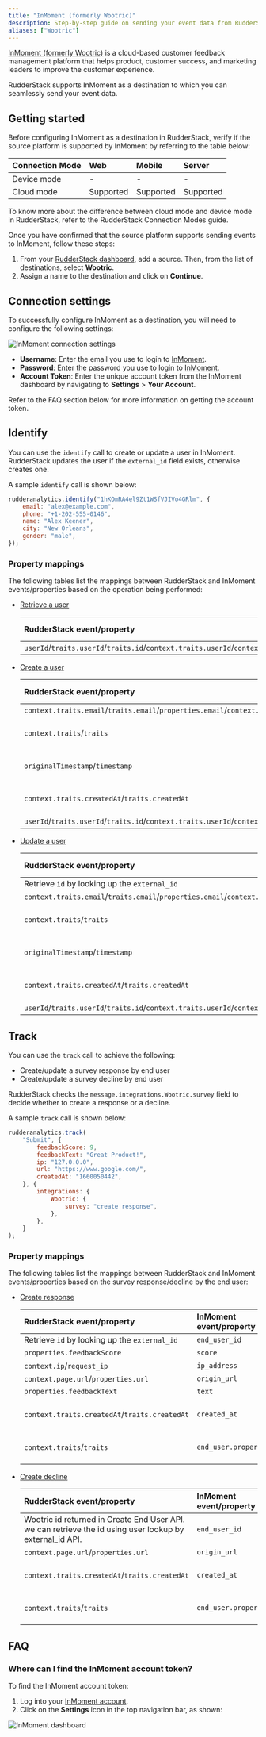 ```yaml
---
title: "InMoment (formerly Wootric)"
description: Step-by-step guide on sending your event data from RudderStack to InMoment (formerly Wootric).
aliases: ["Wootric"]
---
```


[InMoment (formerly Wootric)](https://inmoment.com/wootric/) is a cloud-based customer feedback management platform that helps product, customer success, and marketing leaders to improve the customer experience.

RudderStack supports InMoment as a destination to which you can seamlessly send your event data.

## Getting started

Before configuring InMoment as a destination in RudderStack, verify if the source platform is supported by InMoment by referring to the table below:

| Connection Mode | Web | Mobile | Server |
| :--- | :--- | :--- | :--- |
| Device mode | - | - | - |
| Cloud mode |Supported  | Supported | Supported |

<div class="infoBlock">
To know more about the difference between cloud mode and device mode in RudderStack, refer to the <Link to="/destinations/rudderstack-connection-modes/">RudderStack Connection Modes</Link> guide.
</div>

Once you have confirmed that the source platform supports sending events to InMoment, follow these steps:

1. From your [RudderStack dashboard](https://app.rudderstack.com/), add a source. Then, from the list of destinations, select **Wootric**.
2. Assign a name to the destination and click on **Continue**.

## Connection settings

To successfully configure InMoment as a destination, you will need to configure the following settings:

<img src="../../assets/event-stream-destinations/inmoment-connection-settings.png" alt="InMoment connection settings"/>

- **Username**: Enter the email you use to login to [InMoment](https://app.wootric.com/).
- **Password**: Enter the password you use to login to [InMoment](https://app.wootric.com/).
- **Account Token**: Enter the unique account token from the InMoment dashboard by navigating to **Settings** > **Your Account**.

<div class="infoBlock">
Refer to the <Link to="#faq">FAQ</Link> section below for more information on getting the account token.
</div>

## Identify

You can use the <Link to="/event-spec/standard-events/identify/">`identify`</Link> call to create or update a user in InMoment. RudderStack updates the user if the `external_id` field exists, otherwise creates one.

A sample `identify` call is shown below:

```javascript
rudderanalytics.identify("1hKOmRA4el9Zt1WSfVJIVo4GRlm", {
    email: "alex@example.com",
    phone: "+1-202-555-0146",
    name: "Alex Keener",
    city: "New Orleans",
    gender: "male",
});
```

### Property mappings

The following tables list the mappings between RudderStack and InMoment events/properties based on the operation being performed:

- [Retrieve a user](https://docs.wootric.com/api/#get-a-specific-end-user-by-email)

    | RudderStack event/property | InMoment event/property | Presence | Data type | 
    |:---------------------|:-------------|:--------------|:--------------|
    | `userId`/`traits.userId`/`traits.id`/`context.traits.userId`/`context.traits.id`/`anonymousId` | `external_id` | Required | String |

- [Create a user](https://docs.wootric.com/api/#create-end-user)

    | RudderStack event/property | InMoment event/property | Presence | Data type | 
    |:---------------------|:-------------|:--------------|:--------------|
    | `context.traits.email`/`traits.email`/`properties.email`/`context.externalId.0.id` | `email` | Required | String |
    | `context.traits`/`traits` | `properties` | Optional | Hash (key-value pair) |
    | `originalTimestamp`/`timestamp` | `last_surveyed` | Optional | String (UNIX timestamp) |
    | `context.traits.createdAt`/`traits.createdAt` | `external_created_at` | Optional | String (UNIX timestamp) |
    | `userId`/`traits.userId`/`traits.id`/`context.traits.userId`/`context.traits.id`/`anonymousId` | `external_id` | Optional | String |

- [Update a user](https://docs.wootric.com/api/#update-end-user)

    | RudderStack event/property | InMoment event/property | Presence | Data type | 
    |:---------------------|:-------------|:--------------|:--------------|
    | Retrieve `id` by looking up the `external_id` | `end_user_id` | Required | String |
    | `context.traits.email`/`traits.email`/`properties.email`/`context.externalId.0.id` | `email` | Optional | String |
    | `context.traits`/`traits` | `properties` | Optional | Hash (key-value pair) |
    | `originalTimestamp`/`timestamp` | `last_surveyed` | Optional | String (UNIX timestamp) |
    | `context.traits.createdAt`/`traits.createdAt` | `external_created_at` | Optional | String (UNIX timestamp) |
    | `userId`/`traits.userId`/`traits.id`/`context.traits.userId`/`context.traits.id`/`anonymousId` | `external_id` | Optional | String |

## Track

You can use the <Link to="/event-spec/standard-events/track/">`track`</Link> call to achieve the following:

- Create/update a survey response by end user 
- Create/update a survey decline by end user

RudderStack checks the `message.integrations.Wootric.survey` field to decide whether to create a response or a decline.

A sample `track` call is shown below:

```javascript
rudderanalytics.track(
    "Submit", {
        feedbackScore: 9,
        feedbackText: "Great Product!",
        ip: "127.0.0.0",
        url: "https://www.google.com/",
        createdAt: "1660050442",
    }, {
        integrations: {
            Wootric: {
                survey: "create response",
            },
        },
    }
);
```

### Property mappings

The following tables list the mappings between RudderStack and InMoment events/properties based on the survey response/decline by the end user:

- [Create response](https://docs.wootric.com/api/#create-response)

    | RudderStack event/property | InMoment event/property | Presence | Data type | 
    |:---------------------|:-------------|:--------------|:--------------|
    | Retrieve `id` by looking up the `external_id`| `end_user_id` | Required | String |
    | `properties.feedbackScore`| `score` | Required | Integer |
    | `context.ip`/`request_ip` | `ip_address` | Required | Text |
    | `context.page.url`/`properties.url` | `origin_url` | Required | Text |
    | `properties.feedbackText` | `text` | Optional | Text |
    | `context.traits.createdAt`/`traits.createdAt` | `created_at` | Optional | Integer (UNIX timestamp) |
    | `context.traits`/`traits` | `end_user.properties` | Optional | Hash (key-value pair) |

- [Create decline](https://docs.wootric.com/api/#create-decline)

    | RudderStack event/property | InMoment event/property | Presence | Data type | 
    |:---------------------|:-------------|:--------------|:--------------|
    | Wootric id returned in Create End User API. we can retrieve the id using user lookup by  external_id API.| `end_user_id` | Required | Integer |
    | `context.page.url`/`properties.url` | `origin_url` | Optional | String |
    | `context.traits.createdAt`/`traits.createdAt` | `created_at` | Optional | Integer (UNIX timestamp) |
    | `context.traits`/`traits` | `end_user.properties` | Optional | Hash (key-value pair) |

## FAQ

### Where can I find the InMoment account token?

To find the InMoment account token:

1. Log into your [InMoment account](https://app.wootric.com/).
2. Click on the **Settings** icon in the top navigation bar, as shown:

<img src="../../assets/event-stream-destinations/inmoment-account-token.png" alt="InMoment dashboard"/>
